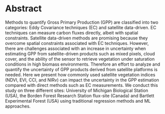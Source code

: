 # Abstract {.unnumbered}

Methods to quantify Gross Primary Production (GPP) are classified into two
categories: Eddy Covariance techniques (EC) and satellite data-driven. EC
techniques can measure carbon fluxes directly, albeit with spatial constraints.
Satellite data-driven methods are promising because they overcome spatial
constraints associated with EC techniques. However, there are challenges
associated with an increase in uncertainty when estimating GPP from
satellite-driven products such as mixed pixels, cloud cover, and the ability of
the sensor to retrieve vegetation under saturation conditions in high biomass
environments. Therefore an effort to analyze and quantify the uncertainty of GPP
products derived from satellite platforms is needed. Here we present how
commonly used satellite vegetation indices (NDVI, EVI, CCI, and NIRv) can impact
the uncertainty in the GPP estimation compared with direct methods such as EC
measurements. We conduct this study on three different sites: University of
Michigan Biological Station (USA), the Borden Forest Research Station flux-site
(Canada) and Bartlett Experimental Forest (USA) using traditional regression
methods and ML approaches.
